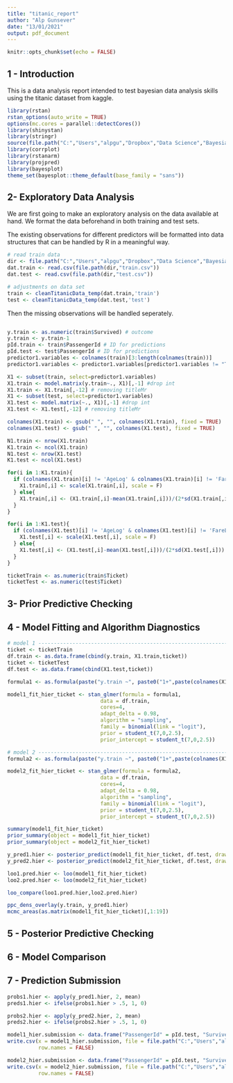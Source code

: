 ```yaml
---
title: "titanic_report"
author: "Alp Gunsever"
date: "13/01/2021"
output: pdf_document
---
```


```r
knitr::opts_chunk$set(echo = FALSE)
```

## 1 - Introduction 

This is a data analysis report intended to test bayesian data analysis skills using the titanic dataset from kaggle.

```r
library(rstan)
rstan_options(auto_write = TRUE)
options(mc.cores = parallel::detectCores())
library(shinystan)
library(stringr)
source(file.path("C:","Users","alpgu","Dropbox","Data Science","Bayesian Data Analysis","BDA3 (Gelman)","titanic","scripts","helperFunctions_temp.R"))
library(corrplot)
library(rstanarm)
library(projpred)
library(bayesplot)
theme_set(bayesplot::theme_default(base_family = "sans"))
```

## 2- Exploratory Data Analysis

We are first going to make an exploratory analysis on the data available at hand. We format the data beforehand in both training and test sets.

The existing observations for different predictors will be formatted into data structures that can be handled by R in a meaningful way. 

```r
# read train data
dir <- file.path("C:","Users","alpgu","Dropbox","Data Science","Bayesian Data Analysis","BDA3 (Gelman)","titanic","data")
dat.train <- read.csv(file.path(dir,"train.csv"))
dat.test <- read.csv(file.path(dir,"test.csv"))

# adjustments on data set
train <- cleanTitanicData_temp(dat.train,'train')
test <- cleanTitanicData_temp(dat.test,'test')
```

Then the missing observations will be handled seperately.

```r

```

```r
y.train <- as.numeric(train$Survived) # outcome
y.train <- y.train-1
pId.train <- train$PassengerId # ID for predictions
pId.test <- test$PassengerId # ID for predictions
predictor1.variables <- colnames(train)[3:length(colnames(train))]
predictor1.variables <- predictor1.variables[predictor1.variables != "Ticket"]

X1 <- subset(train, select=predictor1.variables)
X1.train <- model.matrix(y.train~., X1)[,-1] #drop int
X1.train <- X1.train[,-12] # removing titleMr
X1 <- subset(test, select=predictor1.variables)
X1.test <- model.matrix(~., X1)[,-1] #drop int
X1.test <- X1.test[,-12] # removing titleMr

colnames(X1.train) <- gsub(" ", "", colnames(X1.train), fixed = TRUE)
colnames(X1.test) <- gsub(" ", "", colnames(X1.test), fixed = TRUE)

N1.train <- nrow(X1.train)
K1.train <- ncol(X1.train)
N1.test <- nrow(X1.test)
K1.test <- ncol(X1.test)

for(i in 1:K1.train){
  if (colnames(X1.train)[i] != 'AgeLog' & colnames(X1.train)[i] != 'FareLog') {
    X1.train[,i] <- scale(X1.train[,i], scale = F)
  } else{
    X1.train[,i] <- (X1.train[,i]-mean(X1.train[,i]))/(2*sd(X1.train[,i]))
  }
}

for(i in 1:K1.test){
  if (colnames(X1.test)[i] != 'AgeLog' & colnames(X1.test)[i] != 'FareLog') {
    X1.test[,i] <- scale(X1.test[,i], scale = F)
  } else{
    X1.test[,i] <- (X1.test[,i]-mean(X1.test[,i]))/(2*sd(X1.test[,i]))
  }
}

ticketTrain <- as.numeric(train$Ticket)
ticketTest <- as.numeric(test$Ticket)
```

## 3- Prior Predictive Checking

## 4 - Model Fitting and Algorithm Diagnostics
```r
# model 1 ------------------------------------------------------------------------------------
ticket <- ticketTrain 
df.train <- as.data.frame(cbind(y.train, X1.train,ticket))
ticket <- ticketTest
df.test <- as.data.frame(cbind(X1.test,ticket))

formula1 <- as.formula(paste("y.train ~", paste0("1+",paste(colnames(X1.train), collapse = "+")),"+(1+",paste(colnames(X1.train), collapse = "+"),"|ticket)"))

model1_fit_hier_ticket <- stan_glmer(formula = formula1,
                              data = df.train, 
                              cores=4,
                              adapt_delta = 0.98,
                              algorithm = "sampling",
                              family = binomial(link = "logit"),
                              prior = student_t(7,0,2.5),
                              prior_intercept = student_t(7,0,2.5))

# model 2 ------------------------------------------------------------------------------------
formula2 <- as.formula(paste("y.train ~", paste0("1+",paste(colnames(X1.train), collapse = "+")),"+(1|ticket)","+(0+",paste(colnames(X1.train), collapse = "+"),"|ticket)"))

model2_fit_hier_ticket <- stan_glmer(formula = formula2,
                              data = df.train, 
                              cores=4,
                              adapt_delta = 0.98,
                              algorithm = "sampling",
                              family = binomial(link = "logit"),
                              prior = student_t(7,0,2.5),
                              prior_intercept = student_t(7,0,2.5))

```

```r
summary(model1_fit_hier_ticket)
prior_summary(object = model1_fit_hier_ticket)
prior_summary(object = model2_fit_hier_ticket)

y_pred1.hier <- posterior_predict(model1_fit_hier_ticket, df.test, draws = 500)
y_pred2.hier <- posterior_predict(model2_fit_hier_ticket, df.test, draws = 500)

loo1.pred.hier <- loo(model1_fit_hier_ticket)
loo2.pred.hier <- loo(model2_fit_hier_ticket)

loo_compare(loo1.pred.hier,loo2.pred.hier)

ppc_dens_overlay(y.train, y_pred1.hier)
mcmc_areas(as.matrix(model1_fit_hier_ticket)[,1:19])
```

## 5 - Posterior Predictive Checking

## 6 - Model Comparison

## 7 - Prediction Submission
```r
probs1.hier <- apply(y_pred1.hier, 2, mean)
preds1.hier <- ifelse(probs1.hier > .5, 1, 0)

probs2.hier <- apply(y_pred2.hier, 2, mean)
preds2.hier <- ifelse(probs2.hier > .5, 1, 0)

model1_hier.submission <- data.frame("PassengerId" = pId.test, "Survived" = preds1.hier)
write.csv(x = model1_hier.submission, file = file.path("C:","Users","alpgu","Dropbox","Data Science",                                             "Bayesian Data Analysis","BDA3 (Gelman)","titanic","submissions","model1_hier_ticket.csv"),
          row.names = FALSE)

model2_hier.submission <- data.frame("PassengerId" = pId.test, "Survived" = preds2.hier)
write.csv(x = model2_hier.submission, file = file.path("C:","Users","alpgu","Dropbox","Data Science",                                             "Bayesian Data Analysis","BDA3 (Gelman)","titanic","submissions","model2_hier_ticket.csv"),
          row.names = FALSE)
```
